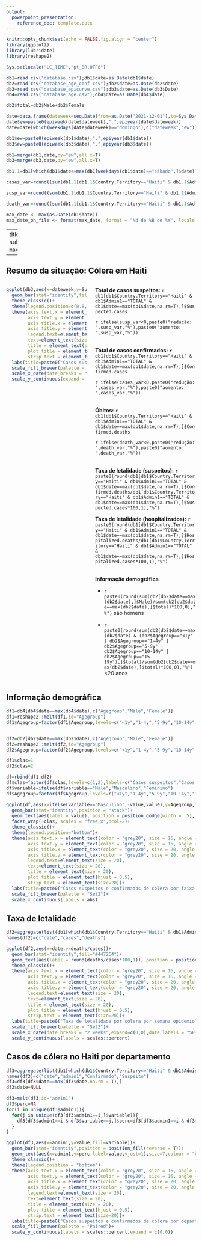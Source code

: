 ```yaml
---
output: 
  powerpoint_presentation:
    reference_doc: template.pptx
---
```


```r
knitr::opts_chunk$set(echo = FALSE,fig.align = "center")
library(ggplot2)
library(lubridate)
library(reshape2)

Sys.setlocale("LC_TIME","pt_BR.UTF8")

db1=read.csv("database.csv");db1$date=as.Date(db1$date)
db2=read.csv("database_age_conf.csv");db2$date=as.Date(db2$date)
db3=read.csv("database_epicurve.csv");db3$date=as.Date(db3$Date)
db4=read.csv("database_age.csv");db4$date=as.Date(db4$date)

db2$total=db2$Male+db2$Female

date=data.frame(dateweek=seq.Date(from=as.Date("2021-12-01"),to=Sys.Date(),by="day"))
date$ew=paste0(epiweek(date$dateweek),".",epiyear(date$dateweek))
date=date[which(weekdays(date$dateweek)=="domingo"),c("dateweek","ew")]

db1$ew=paste0(epiweek(db1$date),".",epiyear(db1$date))
db3$ew=paste0(epiweek(db3$date),".",epiyear(db3$date))

db1=merge(db1,date,by="ew",all.x=T)
db3=merge(db3,date,by="ew",all.x=T)

db1.1=db1[which(db1$date<=max(db1[weekdays(db1$date)=="sábado",]$date)),]

cases_var=round((sum(db1.1[db1.1$Country.Territory=="Haiti" & db1.1$Admin1=="TOTAL" &  db1.1$dateweek==max(db1.1$dateweek),]$Confirmed.cases)-sum(db1.1[db1.1$Country.Territory=="Haiti" & db1.1$Admin1=="TOTAL" & db1.1$dateweek==max(db1.1$dateweek)-7,]$Confirmed.cases))/sum(db1.1[db1.1$Country.Territory=="Haiti" & db1.1$Admin1=="TOTAL" & db1.1$dateweek==max(db1.1$dateweek)-7,]$Confirmed.cases)*100,1)

susp_var=round((sum(db1.1[db1.1$Country.Territory=="Haiti" & db1.1$Admin1=="TOTAL" &  db1.1$dateweek==max(db1.1$dateweek),]$Suspected.cases)-sum(db1.1[db1.1$Country.Territory=="Haiti" & db1.1$Admin1=="TOTAL" & db1.1$dateweek==max(db1.1$dateweek)-7,]$Suspected.cases))/sum(db1.1[db1.1$Country.Territory=="Haiti" & db1.1$Admin1=="TOTAL" & db1.1$dateweek==max(db1.1$dateweek)-7,]$Suspected.cases)*100,1)

death_var=round((sum(db1.1[db1.1$Country.Territory=="Haiti" & db1.1$Admin1=="TOTAL" &  db1.1$dateweek==max(db1.1$dateweek),]$Confirmed.deaths)-sum(db1.1[db1.1$Country.Territory=="Haiti" & db1.1$Admin1=="TOTAL" & db1.1$dateweek==max(db1.1$dateweek)-7,]$Confirmed.deaths))/sum(db1.1[db1.1$Country.Territory=="Haiti" & db1.1$Admin1=="TOTAL" & db1.1$dateweek==max(db1.1$dateweek)-7,]$Confirmed.deaths)*100,1)

max_date <- max(as.Date(db1$date))
max_date_on_file <- format(max_date, format = "%d de %B de %Y", locale = "pt_BR")

```

---
title: "Cólera"
subtitle: "Até `r max_date_on_file
`"

---

## Resumo da situação: Cólera em Haiti

::: {.columns data-latex=""}
::: {.column data-latex="{0.50\\textwidth}"}

```r

ggplot(db3,aes(x=dateweek,y=Suspected))+
  geom_bar(stat="identity",fill="#4472C4")+
  theme_classic()+
  theme(legend.position=c(0.8, 0.9))+
  theme(axis.text.x = element_text(color = "grey20", size = 16, angle = 0, hjust = .5, vjust = .5, face = "plain"),
        axis.text.y = element_text(color = "grey20", size = 16, angle = 0, hjust = 1, vjust = 0, face = "plain"),  
        axis.title.x = element_text(color = "grey20", size = 20, angle = 0, hjust = .5, vjust = 0, face = "plain"),
        axis.title.y = element_text(color = "grey20", size = 20, angle = 90, hjust = .5, vjust = .5, face = "plain"),
        legend.text=element_text(size = 20),
        text=element_text(size = 20),
        title = element_text(size = 20),
        plot.title = element_text(hjust = 0.5),
        strip.text = element_text(size=20))+
  labs(title=paste0("Casos suspeitos de cólera por semana epidemiológica, Haiti. \n Até ",format.Date(max(db3$date,na.rm=T),format="%d %b %Y")),x="Semana epidemiológica (início de sintomas)",y="Número de casos suspeitos",fill="")+
  scale_fill_brewer(palette = "Set2")+
  scale_x_date(date_breaks = "2 weeks",expand=c(0,0),date_labels = "SE%U")+
  scale_y_continuous(expand = c(0,0))

```


:::
::: {.column data-latex="{0.50\\textwidth}"}

**Total de casos suspeitos:** `r db1[db1$Country.Territory=="Haiti" & db1$Admin1=="TOTAL" & db1$date==max(db1$date,na.rm=T),]$Suspected.cases`

`r ifelse(susp_var<0,paste0("redução: ",susp_var,"%"),paste0("aumento: ",susp_var,"%"))`

\
**Total de casos confirmados:** `r db1[db1$Country.Territory=="Haiti" & db1$Admin1=="TOTAL" & db1$date==max(db1$date,na.rm=T),]$Confirmed.cases`

`r ifelse(cases_var<0,paste0("redução: ",cases_var,"%"),paste0("aumento: ",cases_var,"%"))`

\
**Óbitos:** `r db1[db1$Country.Territory=="Haiti" & db1$Admin1=="TOTAL" & db1$date==max(db1$date,na.rm=T),]$Confirmed.deaths`

`r ifelse(death_var<0,paste0("redução: ",death_var,"%"),paste0("aumento: ",death_var,"%"))`

\
**Taxa de letalidade (suspeitos):** `r paste0(round(db1[db1$Country.Territory=="Haiti" & db1$Admin1=="TOTAL" & db1$date==max(db1$date,na.rm=T),]$Confirmed.deaths/db1[db1$Country.Territory=="Haiti" & db1$Admin1=="TOTAL" & db1$date==max(db1$date,na.rm=T),]$Suspected.cases*100,1),"%")`

**Taxa de letalidade (hospitalizados):** `r paste0(round(db1[db1$Country.Territory=="Haiti" & db1$Admin1=="TOTAL" & db1$date==max(db1$date,na.rm=T),]$Hospitalized.deaths/db1[db1$Country.Territory=="Haiti" & db1$Admin1=="TOTAL" & db1$date==max(db1$date,na.rm=T),]$Hospitalized.cases*100,1),"%")`

\
**Informação demográfica**

- `r paste0(round(sum(db2[db2$date==max(db2$date),]$Male)/sum(db2[db2$date==max(db2$date),]$total)*100,0),"%")`  são homens

- `r paste0(round(sum(db2[db2$date==max(db2$date) & (db2$Agegroup=="<1y" | db2$Agegroup=="1-4y" | db2$Agegroup=="5-9y" | db2$Agegroup=="10-14y" | db2$Agegroup=="15-19y"),]$total)/sum(db2[db2$date==max(db2$date),]$total)*100,0),"%")`  <20 anos

:::
:::

## Informação demográfica

```r
df1=db4[db4$date==max(db4$date),c("Agegroup","Male","Female")]
df1=reshape2::melt(df1,id="Agegroup")
df1$Agegroup=factor(df1$Agegroup,levels=c("<1y","1-4y","5-9y","10-14y","15-19y","20-29y","30-39y","40-49y","50-59y","60-69y","70-79y","80y+"))


df2=db2[db2$date==max(db2$date),c("Agegroup","Male","Female")]
df2=reshape2::melt(df2,id="Agegroup")
df2$Agegroup=factor(df2$Agegroup,levels=c("<1y","1-4y","5-9y","10-14y","15-19y","20-29y","30-39y","40-49y","50-59y","60-69y","70-79y","80y+"))

df1$clas=1
df2$clas=2

df=rbind(df1,df2)
df$clas=factor(df$clas,levels=c(1,2),labels=c("Casos suspeitos","Casos confirmados"))
df$variable=ifelse(df$variable=="Male","Masculino","Feminino")
df$Agegroup=factor(df$Agegroup,levels=c("<1y","1-4y","5-9y","10-14y","15-19y","20-29y","30-39y","40-49y","50-59y","60-69y","70-79y","80y+"),labels=c("<1 ano","1-4 anos","5-9 anos","10-14 anos","15-19 anos","20-29 anos","30-39 anos","40-49 anos","50-59 anos","60-69 anos","70-79 anos","80 anos ou mais"))

ggplot(df,aes(x=ifelse(variable=="Masculino",-value,value),y=Agegroup,fill=variable))+
  geom_bar(stat="identity",position = "stack")+
  geom_text(aes(label = value), position = position_dodge(width = .5), hjust=-0.1, colour = "black",size=6)+
  facet_wrap(~clas, scales = "free_x",ncol=2)+
  theme_classic()+
  theme(legend.position="bottom")+
  theme(axis.text.x = element_text(color = "grey20", size = 16, angle = 0, hjust = .5, vjust = .5, face = "plain"),
        axis.text.y = element_text(color = "grey20", size = 16, angle = 0, hjust = 1, vjust = 0, face = "plain"),  
        axis.title.x = element_text(color = "grey20", size = 20, angle = 0, hjust = .5, vjust = 0, face = "plain"),
        axis.title.y = element_text(color = "grey20", size = 20, angle = 90, hjust = .5, vjust = .5, face = "plain"),
        legend.text=element_text(size = 20),
        text=element_text(size = 20),
        title = element_text(size = 20),
        plot.title = element_text(hjust = 0.5),
        strip.text = element_text(size=20))+
  labs(title=paste0("Casos suspeitos e confirmados de cólera por faixa etária. Haiti, até ",format.Date(max(db1$date,na.rm=T),format="%d %b %Y")),y="Faixa etária",x="Número de casos",fill="")+
  scale_fill_brewer(palette = "Set2")+
  scale_x_continuous(labels = abs)


```

## Taxa de letalidade
```r
df2=aggregate(list(db1[which(db1$Country.Territory=="Haiti" & db1$Admin1=="TOTAL"),]$Suspected.cases,db1[which(db1$Country.Territory=="Haiti" & db1$Admin1=="TOTAL"),]$Confirmed.deaths),list(db1[which(db1$Country.Territory=="Haiti" & db1$Admin1=="TOTAL"),]$dateweek),sum,na.rm=T)
names(df2)=c("date","cases","deaths")

ggplot(df2,aes(x=date,y=deaths/cases))+
  geom_bar(stat="identity",fill="#4472C4")+
  geom_text(aes(label = round(deaths/cases*100,1)), position = position_dodge(width = .9), vjust=0, colour = "black",size=6)+
  theme_classic()+
  theme(axis.text.x = element_text(color = "grey20", size = 16, angle = 0, hjust = .5, vjust = .5, face = "plain"),
        axis.text.y = element_text(color = "grey20", size = 16, angle = 0, hjust = 1, vjust = 0, face = "plain"),  
        axis.title.x = element_text(color = "grey20", size = 20, angle = 0, hjust = .5, vjust = 0, face = "plain"),
        axis.title.y = element_text(color = "grey20", size = 20, angle = 90, hjust = .5, vjust = .5, face = "plain"),
        legend.text=element_text(size = 20),
        text=element_text(size = 20),
        title = element_text(size = 20),
        plot.title = element_text(hjust = 0.5),
        strip.text = element_text(size=20))+
  labs(title=paste0("Taxa de letalidade por cólera por semana epidemiológica, Haiti. Até ",format.Date(max(db1$date,na.rm=T),format="%d %b %Y")),x="Semana epidemiológica",y="Taxa de letalidade (%)",fill="")+
  scale_fill_brewer(palette = "Set2")+
  scale_x_date(date_breaks = "2 weeks",expand=c(0,0),date_labels = "SE%U")+
  scale_y_continuous(labels = scales::percent)

```


## Casos de cólera no Haiti por departamento

```r
df3=aggregate(list(db1[which(db1$Country.Territory=="Haiti" & db1$Admin1!="TOTAL" & db1$Admin1!="Undetermined" & db1$Admin1!="Prison"),]$Confirmed.cases,db1[which(db1$Country.Territory=="Haiti" & db1$Admin1!="TOTAL" & db1$Admin1!="Undetermined" & db1$Admin1!="Prison"),]$Suspected.cases),list(db1[which(db1$Country.Territory=="Haiti" & db1$Admin1!="TOTAL" & db1$Admin1!="Undetermined" & db1$Admin1!="Prison"),]$date,db1[which(db1$Country.Territory=="Haiti" & db1$Admin1!="TOTAL" & db1$Admin1!="Undetermined" & db1$Admin1!="Prison"),]$Admin1),sum,na.rm=T)
names(df3)=c("date","admin1","Confirmado","Suspeito")
df3=df3[df3$date==max(df3$date,na.rm = T),]
df3$date=NULL

df3=melt(df3,id="admin1")
df3$perc=NA
for(i in unique(df3$admin1)){
  for(j in unique(df3[df3$admin1==i,]$variable)){
    df3[df3$admin1==i & df3$variable==j,]$perc=df3[df3$admin1==i & df3$variable==j,]$value/sum(df3[df3$admin1==i,]$value)
  }
}

ggplot(df3,aes(x=admin1,y=value,fill=variable))+
  geom_bar(stat="identity",position = position_fill(reverse = T))+
  geom_text(aes(x=admin1,y=perc,label=value,vjust=1),size=7,colour = "black")+
  theme_classic()+
  theme(legend.position = "bottom")+
  theme(axis.text.x = element_text(color = "grey20", size = 16, angle = 0, hjust = .5, vjust = .5, face = "plain"),
        axis.text.y = element_text(color = "grey20", size = 16, angle = 0, hjust = 1, vjust = 0, face = "plain"),  
        axis.title.x = element_text(color = "grey20", size = 20, angle = 0, hjust = .5, vjust = 0, face = "plain"),
        axis.title.y = element_text(color = "grey20", size = 20, angle = 90, hjust = .5, vjust = .5, face = "plain"),
        legend.text=element_text(size = 20),
        text=element_text(size = 20),
        title = element_text(size = 20),
        plot.title = element_text(hjust = 0.5),
        strip.text = element_text(size=20))+
  labs(title=paste0("Casos suspeitos e confirmados de cólera por departamento, Haiti. Até ",format.Date(max(db1$date,na.rm=T),format="%d %b %Y")),x="Departamento",y="Porcentagem de casos",fill="")+
  scale_fill_brewer(palette = "Paired")+
  scale_y_continuous(labels = scales::percent,expand = c(0,0))

```
